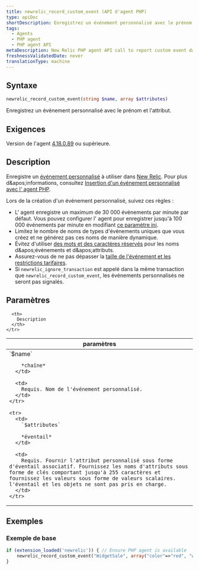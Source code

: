```yaml
---
title: newrelic_record_custom_event (API d'agent PHP)
type: apiDoc
shortDescription: Enregistrez un événement personnalisé avec le prénom et l'attribut.
tags:
  - Agents
  - PHP agent
  - PHP agent API
metaDescription: New Relic PHP agent API call to report custom event data to New Relic.
freshnessValidatedDate: never
translationType: machine
---
```


## Syntaxe

```php
newrelic_record_custom_event(string $name, array $attributes)
```

Enregistrez un événement personnalisé avec le prénom et l'attribut.

## Exigences

Version de l'agent [4.18.0.89](/docs/release-notes/agent-release-notes/php-release-notes/php-agent-418089) ou supérieure.

## Description

Enregistre un [événement personnalisé](/docs/using-new-relic/welcome-new-relic/getting-started/glossary#custom%20event) à utiliser dans [New Relic](/docs/insights/new-relic-insights/understanding-insights/new-relic-insights). Pour plus d&amp;apos;informations, consultez [Insertion d'un événement personnalisé avec l' agent PHP](/docs/insights/new-relic-insights/adding-querying-data/inserting-custom-events-new-relic-agents#php-att).

<Callout variant="tip">
  Lors de la création d'un événement personnalisé, suivez ces règles :

  * L' agent enregistre un maximum de 30 000 événements par minute par défaut. Vous pouvez configurer l' agent pour enregistrer jusqu'à 100 000 événements par minute en modifiant [ce paramètre ini](/docs/apm/agents/php-agent/configuration/php-agent-configuration/#inivar-custom-events-maxsamples).
  * Limitez le nombre de noms de types d'événements uniques que vous créez et ne générez pas ces noms de manière dynamique.
  * Évitez d'utiliser [des mots et des caractères réservés](/docs/data-apis/custom-data/custom-events/data-requirements-limits-custom-event-data/#reserved-words) pour les noms d&amp;apos;événements et d&amp;apos;attributs.
  * Assurez-vous de ne pas dépasser la [taille de l'événement et les restrictions tarifaires](/docs/data-apis/custom-data/custom-events/data-requirements-limits-custom-event-data/).
  * Si `newrelic_ignore_transaction` est appelé dans la même transaction que `newrelic_record_custom_event`, les événements personnalisés ne seront pas signalés.
</Callout>

## Paramètres

<table>
  <thead>
    <tr>
      <th width="25%">
        paramètres
      </th>

      <th>
        Description
      </th>
    </tr>
  </thead>

  <tbody>
    <tr>
      <td>
        `$name`

        *chaîne*
      </td>

      <td>
        Requis. Nom de l'événement personnalisé.
      </td>
    </tr>

    <tr>
      <td>
        `$attributes`

        *éventail*
      </td>

      <td>
        Requis. Fournir l'attribut personnalisé sous forme d'éventail associatif. Fournissez les noms d'attributs sous forme de clés comportant jusqu'à 255 caractères et fournissez les valeurs sous forme de valeurs scalaires. l'éventail et les objets ne sont pas pris en charge.
      </td>
    </tr>
  </tbody>
</table>

## Exemples

### Exemple de base

```php
if (extension_loaded('newrelic')) { // Ensure PHP agent is available
    newrelic_record_custom_event("WidgetSale", array("color"=>"red", "weight"=>12.5));
}
```